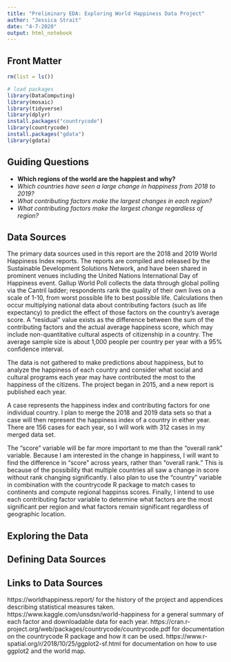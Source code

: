 ```yaml
---
title: "Preliminary EDA: Exploring World Happiness Data Project"
author: "Jessica Strait"
date: "4-7-2020"
output: html_notebook
---
```


## Front Matter

```r
rm(list = ls())

# load packages
library(DataComputing)
library(mosaic)
library(tidyverse)
library(dplyr)
install.packages("countrycode")
library(countrycode)
install.packages("gdata")
library(gdata)
```

## Guiding Questions

* **Which regions of the world are the happiest and why?**
+ *Which countries have seen a large change in happiness from 2018 to 2019?*
+ *What contributing factors make the largest changes in each region?*
+ *What contributing factors make the largest change regardless of region?*

## Data Sources

The primary data sources used in this report are the 2018 and 2019 World Happiness Index reports. The reports are compiled and released by the Sustainable Development Solutions Network, and have been shared in prominent venues including the United Nations International Day of Happiness event. Gallup World Poll collects the data through global polling via the Cantril ladder; respondents rank the quality of their own lives on a scale of 1-10, from worst possible life to best possible life. Calculations then occur multiplying national data about contributing factors (such as life expectancy) to predict the effect of those factors on the country's average score. A "residual" value exists as the difference between the sum of the contributing factors and the actual average happiness score, which may include non-quantitative cultural aspects of citizenship in a country. The average sample size is about 1,000 people per country per year with a 95% confidence interval.

The data is not gathered to make predictions about happiness, but to analyze the happiness of each country and consider what social and cultural programs each year may have contributed the most to the happiness of the citizens. The project began in 2015, and a new report is published each year.

A case represents the happiness index and contributing factors for one individual country. I plan to merge the 2018 and 2019 data sets so that a case will then represent the happiness index of a country in either year. There are 156 cases for each year, so I will work with 312 cases in my merged data set.

The "score" variable will be far more important to me than the "overall rank" variable. Because I am interested in the change in happiness, I will want to find the difference in "score" across years, rather than "overall rank." This is because of the possibility that multiple countries all saw a change in score without rank changing significantly. I also plan to use the "country" variable in combination with the countrycode R package to match cases to continents and compute regional happinss scores. Finally, I intend to use each contributing factor variable to determine what factors are the most significant per region and what factors remain significant regardless of geographic location.

## Exploring the Data

## Defining Data Sources


## Links to Data Sources

https://worldhappiness.report/ for the history of the project and appendices describing statistical measures taken.
https://www.kaggle.com/unsdsn/world-happiness for a general summary of each factor and downloadable data for each year.
https://cran.r-project.org/web/packages/countrycode/countrycode.pdf for documentation on the countrycode R package and how it can be used.
https://www.r-spatial.org/r/2018/10/25/ggplot2-sf.html for documentation on how to use ggplot2 and the world map.

